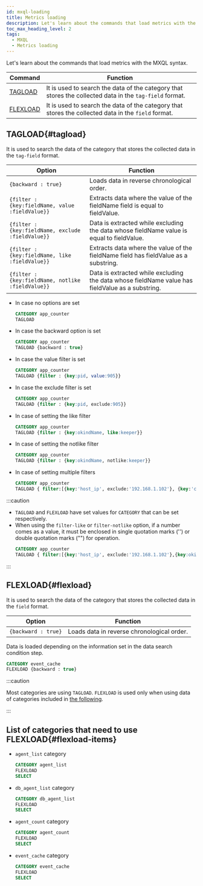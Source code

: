 ```yaml
---
id: mxql-loading
title: Metrics loading
description: Let's learn about the commands that load metrics with the MXQL syntax.
toc_max_heading_level: 2
tags:
  - MXQL
  - Metrics loading
---
```


Let's learn about the commands that load metrics with the MXQL syntax.

| Command               | Function                                                                                                |
| --------------------- | ------------------------------------------------------------------------------------------------------- |
| [TAGLOAD](#tagload)   | It is used to search the data of the category that stores the collected data in the `tag-field` format. |
| [FLEXLOAD](#flexload) | It is used to search the data of the category that stores the collected data in the `field` format.     |

## TAGLOAD{#tagload}

It is used to search the data of the category that stores the collected data in the `tag-field` format.

| Option                                            | Function                                                                                        |
| ------------------------------------------------- | ----------------------------------------------------------------------------------------------- |
| `{backward : true}`                               | Loads data in reverse chronological order.                                                      |
| `{filter : {key:fieldName, value :fieldValue}}`   | Extracts data where the value of the fieldName field is equal to fieldValue.                    |
| `{filter : {key:fieldName, exclude :fieldValue}}` | Data is extracted while excluding the data whose fieldName value is equal to fieldValue.        |
| `{filter : {key:fieldName, like :fieldValue}}`    | Extracts data where the value of the fieldName field has fieldValue as a substring.             |
| `{filter : {key:fieldName, notlike :fieldValue}}` | Data is extracted while excluding the data whose fieldName value has fieldValue as a substring. |

-   In case no options are set

    ```sql
    CATEGORY app_counter
    TAGLOAD
    ```

-   In case the backward option is set

    ```sql
    CATEGORY app_counter
    TAGLOAD {backward : true}
    ```

-   In case the value filter is set

    ```sql
    CATEGORY app_counter
    TAGLOAD {filter : {key:pid, value:905}}
    ```

-   In case the exclude filter is set

    ```sql
    CATEGORY app_counter
    TAGLOAD {filter : {key:pid, exclude:905}}
    ```

-   In case of setting the like filter

    ```sql
    CATEGORY app_counter
    TAGLOAD {filter : {key:okindName, like:keeper}}
    ```

-   In case of setting the notlike filter

    ```sql
    CATEGORY app_counter
    TAGLOAD {filter : {key:okindName, notlike:keeper}}
    ```

-   In case of setting multiple filters

    ```sql
    CATEGORY app_counter
    TAGLOAD { filter:[{key:'host_ip', exclude:'192.168.1.102'}, {key:'container', like:'gateway'}] }
    ```

:::caution

-   `TAGLOAD` and `FLEXLOAD` have set values for `CATEGORY` that can be set respectively.
-   When using the `filter-like` or `filter-notlike` option, if a number comes as a value, it must be enclosed in single quotation marks ('') or double quotation marks ("") for operation.
    ```sql
    CATEGORY app_counter
    TAGLOAD { filter:[{key:'host_ip', exclude:'192.168.1.102'},{key:okindName, like:"1"}] }
    ```

:::

## FLEXLOAD{#flexload}

It is used to search the data of the category that stores the collected data in the `field` format.

| Option              | Function                                   |
| ------------------- | ------------------------------------------ |
| `{backward : true}` | Loads data in reverse chronological order. |

Data is loaded depending on the information set in the data search condition step.

```sql
CATEGORY event_cache
FLEXLOAD {backward : true}
```

:::caution

Most categories are using `TAGLOAD`. `FLEXLOAD` is used only when using data of categories included in [the following](#flexload-items).

:::

## List of categories that need to use FLEXLOAD{#flexload-items}

-   `agent_list` category

    ```sql
    CATEGORY agent_list
    FLEXLOAD
    SELECT
    ```

-   `db_agent_list` category

    ```sql
    CATEGORY db_agent_list
    FLEXLOAD
    SELECT
    ```

-   `agent_count` category

    ```sql
    CATEGORY agent_count
    FLEXLOAD
    SELECT
    ```

-   `event_cache` category 

    ```sql
    CATEGORY event_cache
    FLEXLOAD
    SELECT
    ```
